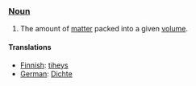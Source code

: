 ===[[Noun]]===

#The amount of [[matter]] packed into a given [[volume]].

==== Translations ====
*[[Finnish]]: [[tiheys]]
*[[German]]: [[Dichte]]